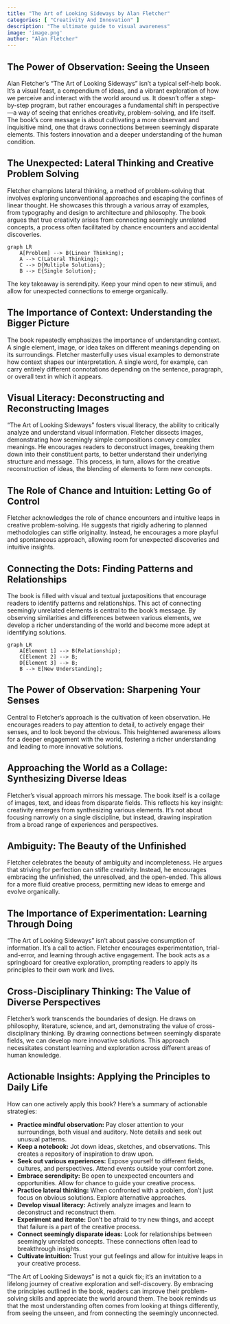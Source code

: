 ```yaml
---
title: "The Art of Looking Sideways by Alan Fletcher"
categories: [ "Creativity And Innovation" ]
description: "The ultimate guide to visual awareness"
image: 'image.png'
author: "Alan Fletcher"
---
```

## The Power of Observation: Seeing the Unseen

Alan Fletcher's "The Art of Looking Sideways" isn't a typical self-help book. It's a visual feast, a compendium of ideas, and a vibrant exploration of how we perceive and interact with the world around us.  It doesn't offer a step-by-step program, but rather encourages a fundamental shift in perspective—a way of seeing that enriches creativity, problem-solving, and life itself. The book’s core message is about cultivating a more observant and inquisitive mind, one that draws connections between seemingly disparate elements.  This fosters innovation and a deeper understanding of the human condition.

## The Unexpected: Lateral Thinking and Creative Problem Solving

Fletcher champions lateral thinking, a method of problem-solving that involves exploring unconventional approaches and escaping the confines of linear thought. He showcases this through a various array of examples, from typography and design to architecture and philosophy.  The book argues that true creativity arises from connecting seemingly unrelated concepts, a process often facilitated by chance encounters and accidental discoveries.

```mermaid
graph LR
    A[Problem] --> B(Linear Thinking);
    A --> C(Lateral Thinking);
    C --> D{Multiple Solutions};
    B --> E{Single Solution};
```

The key takeaway is serendipity. Keep your mind open to new stimuli, and allow for unexpected connections to emerge organically.


## The Importance of Context: Understanding the Bigger Picture

The book repeatedly emphasizes the importance of understanding context.  A single element, image, or idea takes on different meanings depending on its surroundings. Fletcher masterfully uses visual examples to demonstrate how context shapes our interpretation. A single word, for example, can carry entirely different connotations depending on the sentence, paragraph, or overall text in which it appears.


##  Visual Literacy: Deconstructing and Reconstructing Images

"The Art of Looking Sideways" fosters visual literacy, the ability to critically analyze and understand visual information. Fletcher dissects images, demonstrating how seemingly simple compositions convey complex meanings. He encourages readers to deconstruct images, breaking them down into their constituent parts, to better understand their underlying structure and message. This process, in turn, allows for the creative reconstruction of ideas, the blending of elements to form new concepts.

##  The Role of Chance and Intuition: Letting Go of Control

Fletcher acknowledges the role of chance encounters and intuitive leaps in creative problem-solving. He suggests that rigidly adhering to planned methodologies can stifle originality. Instead, he encourages a more playful and spontaneous approach, allowing room for unexpected discoveries and intuitive insights.


##  Connecting the Dots: Finding Patterns and Relationships

The book is filled with visual and textual juxtapositions that encourage readers to identify patterns and relationships.  This act of connecting seemingly unrelated elements is central to the book's message. By observing similarities and differences between various elements, we develop a richer understanding of the world and become more adept at identifying solutions.

```mermaid
graph LR
    A[Element 1] --> B(Relationship);
    C[Element 2] --> B;
    D[Element 3] --> B;
    B --> E[New Understanding];

```


##  The Power of Observation: Sharpening Your Senses

Central to Fletcher's approach is the cultivation of keen observation.  He encourages readers to pay attention to detail, to actively engage their senses, and to look beyond the obvious. This heightened awareness allows for a deeper engagement with the world, fostering a richer understanding and leading to more innovative solutions.

##  Approaching the World as a Collage: Synthesizing Diverse Ideas

Fletcher's visual approach mirrors his message. The book itself is a collage of images, text, and ideas from disparate fields. This reflects his key insight: creativity emerges from synthesizing various elements.  It's not about focusing narrowly on a single discipline, but instead, drawing inspiration from a broad range of experiences and perspectives.

## Ambiguity: The Beauty of the Unfinished

Fletcher celebrates the beauty of ambiguity and incompleteness.  He argues that striving for perfection can stifle creativity.  Instead, he encourages embracing the unfinished, the unresolved, and the open-ended.  This allows for a more fluid creative process, permitting new ideas to emerge and evolve organically.


##  The Importance of Experimentation: Learning Through Doing

"The Art of Looking Sideways" isn't about passive consumption of information. It's a call to action.  Fletcher encourages experimentation, trial-and-error, and learning through active engagement.  The book acts as a springboard for creative exploration, prompting readers to apply its principles to their own work and lives.

##  Cross-Disciplinary Thinking:  The Value of Diverse Perspectives

Fletcher's work transcends the boundaries of design. He draws on philosophy, literature, science, and art, demonstrating the value of cross-disciplinary thinking. By drawing connections between seemingly disparate fields, we can develop more innovative solutions. This approach necessitates constant learning and exploration across different areas of human knowledge.


##  Actionable Insights:  Applying the Principles to Daily Life

How can one actively apply this book? Here's a summary of actionable strategies:

* **Practice mindful observation:** Pay closer attention to your surroundings, both visual and auditory. Note details and seek out unusual patterns.
* **Keep a notebook:**  Jot down ideas, sketches, and observations. This creates a repository of inspiration to draw upon.
* **Seek out various experiences:**  Expose yourself to different fields, cultures, and perspectives.  Attend events outside your comfort zone.
* **Embrace serendipity:**  Be open to unexpected encounters and opportunities.  Allow for chance to guide your creative process.
* **Practice lateral thinking:** When confronted with a problem, don’t just focus on obvious solutions. Explore alternative approaches.
* **Develop visual literacy:** Actively analyze images and learn to deconstruct and reconstruct them.
* **Experiment and iterate:**  Don't be afraid to try new things, and accept that failure is a part of the creative process.
* **Connect seemingly disparate ideas:** Look for relationships between seemingly unrelated concepts.  These connections often lead to breakthrough insights.
* **Cultivate intuition:** Trust your gut feelings and allow for intuitive leaps in your creative process.


"The Art of Looking Sideways" is not a quick fix; it's an invitation to a lifelong journey of creative exploration and self-discovery. By embracing the principles outlined in the book, readers can improve their problem-solving skills and appreciate the world around them. The book reminds us that the most understanding often comes from looking at things differently, from seeing the unseen, and from connecting the seemingly unconnected.


